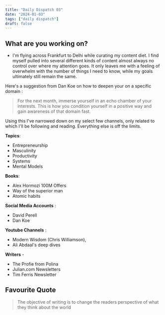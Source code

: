 ```yaml
---
title: "Daily Dispatch 03"
date: "2024-01-03"
tags: ["daily dispatch"]
draft: false
---
```


## What are you working on? 
- I'm flying across Frankfurt to Delhi while curating my content diet. I find myself pulled into several different kinds of content almost always no control over where my attention goes. It only leaves me with a feeling of overwhelm with the number of things I need to know, while my goals ultimately still remain the same. 


Here's a suggestion from Dan Koe on how to deepen your on a specific domain : 

> For the next month, immerse yourself in an echo chamber of your interests. This is how you condition yourself in a positive way and gain awareness of that domain fast.

Using this I've narrowed down on my select few channels, only related to which I'll be following and reading. Everything else is off the limits. 

**Topics**: 
- Entrepreneurship
- Masculinity 
- Productivity 
- Systems 
- Mental Models

**Books**: 
- Alex Hormozi 100M Offers 
- Way of the superior man
- Atomic habits

**Social Media Accounts** : 
- David Perell 
- Dan Koe

**Youtube Channels** : 
- Modern Wisdom (Chris Williamson), 
- Ali Abdaal's deep dives

**Writers** - 
- The Profie from Polina
- Julian.com Newsletters
- Tim Ferris Newsletter


## Favourite Quote

> The objective of writing is to change the readers perspective of what they think about the world 

